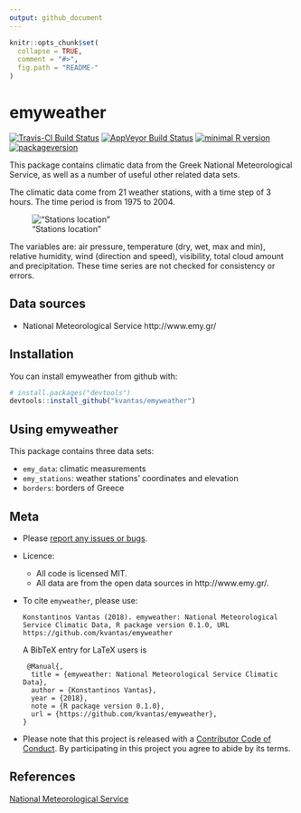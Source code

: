 ```yaml
---
output: github_document
---
```


<!-- README.md is generated from README.Rmd. Please edit that file -->

```r
knitr::opts_chunk$set(
  collapse = TRUE,
  comment = "#>",
  fig.path = "README-"
)
```

# emyweather

[![Travis-CI Build Status](https://travis-ci.org/kvantas/emyweather.svg?branch=master)](https://travis-ci.org/kvantas/emyweather)
[![AppVeyor Build Status](https://ci.appveyor.com/api/projects/status/github/kvantas/emyweather?branch=master&svg=true)](https://ci.appveyor.com/project/kvantas/emyweather)
[![minimal R version](https://img.shields.io/badge/R%3E%3D-3.4.0-6666ff.svg)](https://cran.r-project.org/)
[![packageversion](https://img.shields.io/badge/Package%20version-0.1.0-orange.svg?style=flat-square)](https://github.com/kvantas/emyweather)

This package contains climatic data from the Greek National  Meteorological Service, as well as a number of useful other related data  sets.

The climatic data come from 21 weather stations, with a time step of 3 hours. The time period is from 1975 to 2004.

!["Stations location"](./man/figures/stations_map.png)

The variables are: air pressure, temperature (dry, wet, max and min), relative humidity, wind (direction and speed), visibility, total cloud amount and precipitation. These time series are not checked for consistency or errors.

## Data sources

 * National Meteorological Service http://www.emy.gr/

## Installation

You can install emyweather from github with:

```r
# install.packages("devtools")
devtools::install_github("kvantas/emyweather")
```

## Using emyweather

This package contains three data sets:

 * `emy_data`: climatic measurements
 * `emy_stations`: weather stations' coordinates and elevation
 * `borders`: borders of Greece

## Meta

* Please [report any issues or bugs](https://github.com/kvantas/emyweather/issues).
* Licence:
    + All code is licensed MIT.
    + All data are from the open data sources in http://www.emy.gr/.
* To cite `emyweather`, please use:
  ```
  Konstantinos Vantas (2018). emyweather: National Meteorological Service Climatic Data, R package version 0.1.0, URL https://github.com/kvantas/emyweather
  ```
  A BibTeX entry for LaTeX users is
  ```
   @Manual{,
    title = {emyweather: National Meteorological Service Climatic Data},
    author = {Konstantinos Vantas},
    year = {2018},
    note = {R package version 0.1.0},
    url = {https://github.com/kvantas/emyweather},
  }
  ```
* Please note that this project is released with a [Contributor Code of Conduct](/CONDUCT.md). By participating in this project you agree to abide by its terms.

## References
[National Meteorological Service](http://www.emy.gr/)
